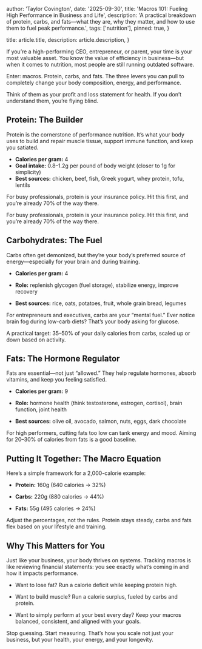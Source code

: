 
  author: 'Taylor Covington',
  date: '2025-09-30',
  title: 'Macros 101: Fueling High Performance in Business and Life',
  description:
    'A practical breakdown of protein, carbs, and fats—what they are, why they matter, and how to use them to fuel peak performance.',
  tags: ['nutrition'],
  pinned: true,
}

  title: article.title,
  description: article.description,
}


If you’re a high-performing CEO, entrepreneur, or parent, your time is your most valuable asset. You know the value of efficiency in business—but when it comes to nutrition, most people are still running outdated software.

Enter: macros.
Protein, carbs, and fats.
The three levers you can pull to completely change your body composition, energy, and performance.

Think of them as your profit and loss statement for health. If you don’t understand them, you’re flying blind.

## Protein: The Builder

Protein is the cornerstone of performance nutrition. It’s what your body uses to build and repair muscle tissue, support immune function, and keep you satiated.

- **Calories per gram:** 4  
- **Goal intake:** 0.8–1.2g per pound of body weight (closer to 1g for simplicity)  
- **Best sources:** chicken, beef, fish, Greek yogurt, whey protein, tofu, lentils  

For busy professionals, protein is your insurance policy. Hit this first, and you’re already 70% of the way there.

For busy professionals, protein is your insurance policy. Hit this first, and you’re already 70% of the way there.


## Carbohydrates: The Fuel

Carbs often get demonized, but they’re your body’s preferred source of energy—especially for your brain and during training.

- **Calories per gram:** 4

- **Role:** replenish glycogen (fuel storage), stabilize energy, improve recovery

- **Best sources:** rice, oats, potatoes, fruit, whole grain bread, legumes

For entrepreneurs and executives, carbs are your “mental fuel.” Ever notice brain fog during low-carb diets? That’s your body asking for glucose.

A practical target: 35–50% of your daily calories from carbs, scaled up or down based on activity.


## Fats: The Hormone Regulator

Fats are essential—not just “allowed.” They help regulate hormones, absorb vitamins, and keep you feeling satisfied.

- **Calories per gram:** 9

- **Role:** hormone health (think testosterone, estrogen, cortisol), brain function, joint health

- **Best sources:** olive oil, avocado, salmon, nuts, eggs, dark chocolate

For high performers, cutting fats too low can tank energy and mood. Aiming for 20–30% of calories from fats is a good baseline.


## Putting It Together: The Macro Equation

Here’s a simple framework for a 2,000-calorie example:

- **Protein:** 160g (640 calories → 32%)

- **Carbs:** 220g (880 calories → 44%)

- **Fats:** 55g (495 calories → 24%)

Adjust the percentages, not the rules. Protein stays steady, carbs and fats flex based on your lifestyle and training.

## Why This Matters for You

Just like your business, your body thrives on systems. Tracking macros is like reviewing financial statements: you see exactly what’s coming in and how it impacts performance.

- Want to lose fat? Run a calorie deficit while keeping protein high.

- Want to build muscle? Run a calorie surplus, fueled by carbs and protein.

- Want to simply perform at your best every day? Keep your macros balanced, consistent, and aligned with your goals.

Stop guessing. Start measuring. That’s how you scale not just your business, but your health, your energy, and your longevity.

<div class="w-sm">
  <Image src={signatureImage} alt=""  />
</div>